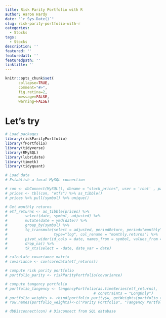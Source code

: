 ```yaml
---
title: Risk Parity Portfolio with R
author: Aaron Hardy
date: "`r Sys.Date()`"
slug: risk-parity-portfolio-with-r
categories:
  - Stocks
tags:
  - Stocks
description: ''
featured: ''
featuredalt: ''
featuredpath: ''
linktitle: ''
---
```

```r
knitr::opts_chunk$set(
      collapse=TRUE,
      comment="#>",
      fig.retina=2,
      message=FALSE,
      warning=FALSE)
```

# Let's try

```r

# Load packages
library(riskParityPortfolio)
library(fPortfolio)
library(tidyverse)
library(RMySQL)
library(lubridate)
library(timetk)
library(tidyquant)

# Load data
# Establish a local MySQL connection

# con <- dbConnect(MySQL(), dbname = "stock_prices", user = 'root' , password='****')
# prices <- tbl(con, "etfs") %>% as_tibble()
# prices %>% pull(symbol) %>% unique()

# Get monthly returns
# etf_returns <- as_tibble(prices) %>%
#        select(date, symbol, adjusted) %>%
#        mutate(date = ymd(date)) %>% 
#        group_by(symbol) %>%
#        tq_transmute(select = adjusted, periodReturn, period="monthly", 
#                     type="log", col_rename = "monthly.returns") %>% 
#        pivot_wider(id_cols = date, names_from = symbol, values_from = monthly.returns) %>%
#        drop_na() %>%
#        tk_xts(select = -date, date_var = date)

# calculate covariance matrix
# covariance <- cov(coredata(etf_returns))

# compute risk parity portfolio
# portfolio_parity <- riskParityPortfolio(covariance)

# compute tangency portfolio
# portfolio_tangency <- tangencyPortfolio(as.timeSeries(etf_returns), 
                                        # constraints = "LongOnly")
# portfolio_weights <- rbind(portfolio_parity$w, getWeights(portfolio_tangency))
# row.names(portfolio_weights)<-c("Parity Portfolio", "Tangency Portfolio")

# dbDisconnect(con) # Disconnect from SQL database

```



